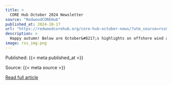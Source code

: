 ```yaml
---
title: >
  CORE Hub October 2024 Newsletter
source: "RedwoodCOREHub"
published_at: 2024-10-17
url: "https://redwoodcorehub.org/core-hub-october-news/?utm_source=rss&utm_medium=rss&utm_campaign=core-hub-october-news"
description: >
  Happy autumn! Below are October&#8217;s highlights on offshore wind and related interests. In Memoriam: At the end of August, we lost Fernando Campos. Fernando was a beautiful human, loving father, kind friend, passionate about labor in this country, and a damn good organizer. Fernando was a longtime leader in LiUNA Local 324. He was an [&#8230;]
image: rss_img.png
---
```



  Published: {{< meta published_at >}}
  

  Source: {{< meta source >}}
  

  [Read full article]({{< meta url >}}){target='blank'}
  

